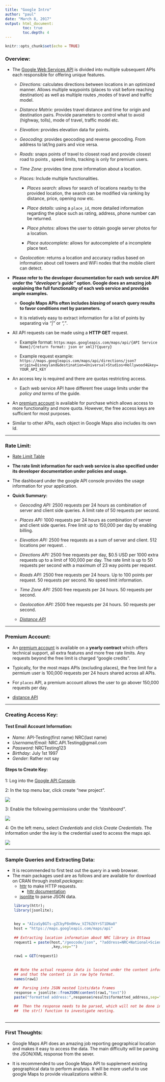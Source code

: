 ```yaml
---
title: "Google Intro"
author: "paul"
date: "March 8, 2017"
output: html_document:
        toc: true
        toc.depth: 4
---
```


```r
knitr::opts_chunk$set(echo = TRUE)
```


### Overview:
*   The [Google Web Services API](https://developers.google.com/maps/web-services/overview) is divided into multiple subsequent APIs each responsible for offering unique features.
    +   _Directions:_ calculates directions between locations in an optimized manner.
        Allows multiple waypoints (places to visit before reaching destination) as well as multiple routes
        ,modes of travel and traffic model.
    
    +   _Distance Matrix:_ provides travel distance and time for origin and destination pairs.
        Provide parameters to control what to avoid (highway, tolls), mode of travel, 
        traffic model etc.
    
    +   _Elevation:_ provides elevation data for points. 
    
    +   _Geocoding:_ provides geocoding and reverse geocoding. From address to lat/lng pairs 
        and vice versa.
    
    +   _Roads:_ snaps points of travel to closest road and provide closest road to points
                , speed limits, tracking is only for premium users.
    
    +   _Time Zone:_ provides time zone information about a location.
    
    +   _Places:_ Include multiple functionalities.
        +   _Places search:_ allows for search of locations nearby to the provided location,
            the search can be modified via ranking by distance, price, opening now etc.
            
        +   _Place details:_  using a `place_id`, more detailed information regarding the place
        such as rating, address, phone number can be returned.
        
        +   _Place photos:_ allows the user to obtain google server photos for a location.
        
        +   _Place autocomplete:_ allows for autocomplete of a incomplete place text.
        
    +   _Geolocation:_ returns a location and accuracy radius based on information about cell towers 
        and WiFi nodes that the mobile client can detect.

*   __Please refer to the developer documentation for each web service API
    under the _"developer's guide"_ option. Google does an amazing job explaining 
    the full functionality of each web service and provides ample examples.__
    +   __Google Maps APIs often includes _biasing_ of search query results to favor 
        conditions met by parameters.__
        
    +   It is relatively easy to extract information for a list of points by separating via _"|"_ or _","_.

*   All API requests can be made using a __HTTP GET__ request.
    +   Example format: `https:maps.googleapis.com/maps/api/{API Service Name}/{return format: json or xml}?{query}`
    
    +   Example request example: 
        `https://maps.googleapis.com/maps/api/directions/json?origin=Disneyland&destination=Universal+Studios+Hollywood4&key=YOUR_API_KEY`

*   An access key is required and there are quotas restricting access. 
    +    Each web service API have different free usage limits under the _policy and terms_ of the guide.
    

*   An [premium account](https://developers.google.com/maps/premium/usage-limits) is available for purchase 
    which allows access to more functionality and more quota. 
    However, the free access keys are sufficient for most purposes.

*   Similar to other APIs, each object in Google Maps also includes its own Id.


*****


### Rate Limit:
*   [Rate Limit Table](https://enterprise.google.com/maps/pricing/?utm_source=google&utm_medium=cpc&utm_campaign=2016-geo-na-endor-gmedia-search-us-br_bmm_en_refr_hv_price&utm_content=usca%7Cen%7Chybr%7C1001877%7C%7C%7Cbrand%7C%7Crefr_hv_price&utm_term=%2Bgoogle%20%2Bmap%20%2Bapi%20%2Bplans&creative=153855030923&gclid=Cj0KEQiA9P7FBRCtoO33_LGUtPQBEiQAU_tBgK-i1qyj1UvAJCLTGFzlZHbBPsgGs0l6T4mZBUbCka4aAsHz8P8HAQ#compare-editions)

*   __The rate limit information for each web service is also specified under its developer documentation
        under policies and usage.__

*   The dashboard under the google API console provides the usage information for your application.

*   __Quick Summary:__
    +   _Geocoding API:_ 2500 requests per 24 hours as combination of server and client
        side queries. A limit rate of 50 requests per second. 
        
    +   _Places API:_ 1000 requests per 24 hours as combination of server and client
        side queries. Free limit up to 150,000 per day by enabling 
        billing.
            
    +   _Elevation API:_ 2500 free requests as a sum of server and client.
        512 locations per request. .
        
    +   _Directions API:_ 2500 free requests per day, $0.5 USD per 1000 extra requests
        up to a limit of 100,000 per day. The rate limit is up to 50 requests per second with
        a maximum of 23 way points per request.
        
        
    +   _Roads API:_ 2500 free requests per 24 hours. Up to 100 points
        per request. 50 requests per second. No speed limit information.
    
    +   _Time Zone API:_ 2500 free requests per 24 hours. 50 requests 
        per second.
    
    +   _Geolocation API:_ 2500 free requests per 24 hours.
        50 requests per second.
    
    +   [_Distance API_](https://developers.google.com/maps/documentation/distance-matrix/usage-limits)
    
    
*****

###  Premium Account:

*   An [premium account](https://developers.google.com/maps/premium/usage-limits) is available on a __yearly contract__ which 
    offers technical support, all extra features and more free rate limits.
    Any requests beyond the free limit is charged "google credits". 

*   Typically, for the most maps APIs (excluding places), the free limit for a permium user is
    100,000 requests per 24 hours shared across all APIs. 
    

*   For `places` API, a premium account allows the user to go 
    abover 150,000 requests per day.

*   [distance API](https://developers.google.com/maps/documentation/distance-matrix/usage-limits)
 




*****

###  Creating Access Key:  



#### Test Email Account Information:

*   _Name:_   API-Testing(first name) NRC(last name)
*   _Username/Email:_   NRC.API.Testing@gmail.com
*   _Password:_   NRCTesting123
*   _Birthday:_   July 1st 1997
*   _Gender_: Rather  not say    

        
        
#### Steps to Create Key:
1:  Log into the [Google API Console](https://console.developers.google.com).   

2:  In the top menu bar, click create "new project".  

![](./Pictures/Create_New_Project.jpg)  

3:  Enable the following permissions under the _"dashboard"_.  

![](./Pictures/Enable_API.jpg)  

4:  On the left menu, select _Credentials_ and click _Create Credentials_. 
    The information under the _key_ is the credential used to access the maps api.  
    
![](./Pictures/Create_Key.jpg)


*****


### Sample Queries and Extracting Data:
*   It is recommended to first test out the query in a web browser. 
*   The main packages used are as follows and are available for download on CRAN through _install.packages_:
    +   [httr](https://cran.r-project.org/web/packages/httr/vignettes/quickstart.html) to make HTTP requests.
        +   [httr documentation](https://cran.r-project.org/web/packages/httr/httr.pdf)
    +   [jsonlite](https://cran.r-project.org/web/packages/jsonlite/vignettes/json-aaquickstart.html) to parse JSON data.

```r
    library(httr);
    library(jsonlite);
    
```


```r
    key = "AIzaSyBGTs-gZCbyP8n0Hvw_VZ76Z6YrST1DNa8"
    host = "https://maps.googleapis.com/maps/api"
    
    ## Extracting location information about NRC library in Ottawa
    request1 = paste(host,"/geocode/json", "?address=NRC+National+Science+Library&key="
                     ,key,sep="")
    
    raw1 = GET(request1)
    
    
    ## Note the actual response data is located under the content information 
    ## and that the content is in raw byte format.
    names(raw1)
    
    ##  Parsing into JSON nested lists/data frames
    response = jsonlite::fromJSON(content(raw1,"text"))
    paste("formatted address:",response$results$formatted_address,sep=" ");

    ##  Then the response needs to be parsed, which will not be done in this example. It is recommended to use 
    ##  the str() function to investigate nesting.
    

```

*****

###  First Thoughts:
*   Google Maps API does an amazing job reporting geographical location and makes it easy to access the data.
    The main difficulty will be parsing the JSON/XML response from the sever. 

*   It is recommended to use Google Maps API to supplement existing geographical data to perform analysis.
    It will be more useful to use google Maps to provide visualizations within R. 






